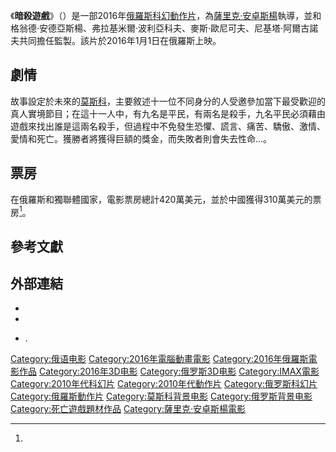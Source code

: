 {{noteTA
|G1=Show
|G2=Movie
}}
{{Infobox film
| name = 暗殺遊戲
| original_name = {{lang|ru|Мафия: Игра на выживание}}
| image = Mafia The Game of Survival Poster.jpg
| alt =
| caption = 電影海報
| director = [[薩里克·安卓斯楊|薩里克·安卓斯楊]]
| producer = {{Plainlist|
* 薩里克·安卓斯楊
* 格翁德·安德亞斯楊
* 弗拉基米爾·波利亞科夫
* 麥斯·歐尼可夫
* 尼基塔·阿爾古諾夫
}}
| writer = {{Plainlist|
* 安德烈·加夫里洛夫
}}
| starring = {{Plainlist|
* [[维克多·维尔比斯基|维克多·维尔比斯基]]
* [[韦尼亚明·斯梅霍夫|韦尼亚明·斯梅霍夫]]
* 尤里·切里辛
* [[安德烈·查多夫|安德烈·查多夫]]
}}
| music = Roman Vishnevsky<br>Alim Zairov
| cinematography = Anton Zenkovich
| editing = Georgiy Isaakyan
| studio = {{Plainlist|
* {{link-en|Enjoy Movies}}  
* Renovatio ent.
}}
| distributor =  Karoprokat
| released = {{Film date|2016|01|01|俄羅斯|2016|10|14|中國大陸}}<ref>{{Cite web |url=http://www.kinopoisk.ru/film/839253/ |title=KP |accessdate=2016-11-04 |archive-date=2016-12-24 |archive-url=https://web.archive.org/web/20161224215131/https://www.kinopoisk.ru/film/839253/ |dead-url=no }}</ref>
| runtime = 91分鐘
| country = 俄羅斯
| language = 俄語
| budget = 1200萬～1500萬美元<ref>{{Cite web |url=https://afisha.mail.ru/cinema/movies/823923_mafiya/ |title=Бюджет фильма Мафия: Игра на выживание |accessdate=2016-11-04 |archive-date=2016-03-04 |archive-url=https://web.archive.org/web/20160304120714/https://afisha.mail.ru/cinema/movies/823923_mafiya/ |dead-url=no }}</ref><ref name="Kozlov">{{cite web|url= http://www.hollywoodreporter.com/news/russian-action-film-sells-internationally-849332|title= Russian Sci-Fi Film From 'American Heist' Director Sells Internationally|first= Vladimir|last= Kozlov|date= 2015-12-16|accessdate= 2016-02-26|work= [[The_Hollywood_Reporter|The Hollywood Reporter]]|archive-date= 2016-03-22|archive-url= https://web.archive.org/web/20160322082128/http://www.hollywoodreporter.com/news/russian-action-film-sells-internationally-849332|dead-url= no}}</ref>
| gross = 740萬美元<ref name="bom">{{cite web|url= http://www.boxofficemojo.com/movies/intl/?page=&wk=2016W43&id=_fMAFIASURVIVALGAM01|title= Mafia: Survival Game|accessdate= 2016-10-26|work= [[Box_Office_Mojo|Box Office Mojo]]|archive-date= 2017-03-25|archive-url= https://web.archive.org/web/20170325024649/http://www.boxofficemojo.com/movies/intl/?page=&wk=2016W43&id=_fMAFIASURVIVALGAM01|dead-url= no}}</ref>
| cn_name = 暗杀游戏
| hk_name = 
| tw_name = 玩命遊戲
}}
《'''暗殺遊戲'''》（{{lang-ru|Мафия: Игра на выживание}}）是一部2016年[[俄羅斯|俄羅斯]][[科幻片|科幻]][[動作片|動作片]]，為[[薩里克·安卓斯楊|薩里克·安卓斯楊]]執導，並和格翁德·安德亞斯楊、弗拉基米爾·波利亞科夫、麥斯·歐尼可夫、尼基塔·阿爾古諾夫共同擔任監製。該片於2016年1月1日在俄羅斯上映。

== 劇情 ==
故事設定於未來的[[莫斯科|莫斯科]]，主要敘述十一位不同身分的人受邀參加當下最受歡迎的真人實境節目；在這十一人中，有九名是平民，有兩名是殺手，九名平民必須藉由遊戲來找出誰是這兩名殺手，但過程中不免發生恐懼、謊言、痛苦、驕傲、激情、愛情和死亡。獲勝者將獲得巨額的獎金，而失敗者則會失去性命...。

== 票房 ==
在俄羅斯和獨聯體國家，電影票房總計420萬美元，並於中國獲得310萬美元的票房<ref name="bom"/>。

== 參考文獻 ==
{{reflist|30em}}

== 外部連結 ==
* {{IMDb title|4471388}}
* {{douban}}
* {{youtube|qV1iVhgmSDc|【暗殺教室】中文電影預告}}.{{zh-tw}}

{{薩里克·安卓斯楊}}
{{DEFAULTSORT:Mafia: The Game of Survival}}
[[Category:俄语电影|Category:俄语电影]]
[[Category:2016年電腦動畫電影|Category:2016年電腦動畫電影]]
[[Category:2016年俄羅斯電影作品|Category:2016年俄羅斯電影作品]]
[[Category:2016年3D电影|Category:2016年3D电影]]
[[Category:俄罗斯3D电影|Category:俄罗斯3D电影]]
[[Category:IMAX電影|Category:IMAX電影]]
[[Category:2010年代科幻片|Category:2010年代科幻片]]
[[Category:2010年代動作片|Category:2010年代動作片]]
[[Category:俄罗斯科幻片|Category:俄罗斯科幻片]]
[[Category:俄羅斯動作片|Category:俄羅斯動作片]]
[[Category:莫斯科背景电影|Category:莫斯科背景电影]]
[[Category:俄罗斯背景电影|Category:俄罗斯背景电影]]
[[Category:死亡遊戲題材作品|Category:死亡遊戲題材作品]]
[[Category:薩里克·安卓斯楊電影|Category:薩里克·安卓斯楊電影]]